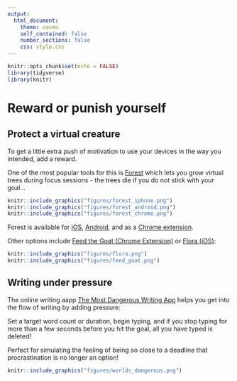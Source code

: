 ```yaml
---
output:
  html_document:
    theme: cosmo
    self_contained: false
    number_sections: false
    css: style.css
---
```



```r
knitr::opts_chunk$set(echo = FALSE)
library(tidyverse)
library(knitr)
```


# Reward or punish yourself {.tabset}
## Protect a virtual creature
To get a little extra push of motivation to use your devices in the way you intended, add a reward.

One of the most popular tools for this is [Forest](https://www.forestapp.cc/) which lets you grow virtual trees during focus sessions - the trees die if you do not stick with your goal...

```r
knitr::include_graphics("figures/forest_iphone.png")
knitr::include_graphics("figures/forest_android.png")
knitr::include_graphics("figures/forest_chrome.png")
```

Forest is available for [iOS](https://itunes.apple.com/app/forest-stay-focused-stop-phubbing/id866450515), [Android](https://play.google.com/store/apps/details?id=cc.forestapp), and as a [Chrome extension](https://chrome.google.com/webstore/detail/forest-stay-focused-be-pr/kjacjjdnoddnpbbcjilcajfhhbdhkpgk).

Other options include [Feed the Goat (Chrome Extension)](https://docs.google.com/spreadsheets/d/1BVBCBOZQY_K7qYmDiSIail07F6D1iDG1OkoFyazb5Y4/edit#gid=777024457) or [Flora (iOS)](https://itunes.apple.com/us/app/flora-focus-study-pomodoro/id1225155794?mt=8&ign-mpt=uo%3D4):

```r
knitr::include_graphics("figures/flora.png")
knitr::include_graphics("figures/feed_goat.png")
```

## Writing under pressure
The online writing aapp [The Most Dangerous Writing App](https://www.themostdangerouswritingapp.com) helps you get into the flow of writing by adding pressure:

Set a target word count or duration, begin typing, and if you stop typing for more than a few seconds before you hit the goal, all you have typed is deleted!

Perfect for simulating the feeling of being so close to a deadline that procrastination is no longer an option!

```r
knitr::include_graphics("figures/worlds_dangerous.png")
```
